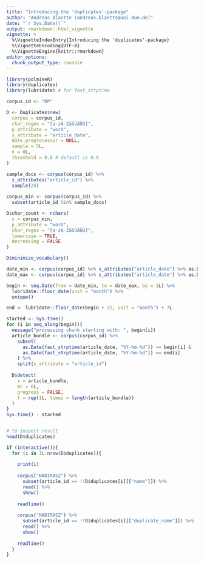 ```yaml
---
title: "Introducing the 'duplicates'-package"
author: "Andreas Blaette (andreas.blaette@uni-due.de)"
date: "`r Sys.Date()`"
output: rmarkdown::html_vignette
vignette: >
  %\VignetteIndexEntry{Introducing the 'duplicates'-package}
  %\VignetteEncoding{UTF-8}
  %\VignetteEngine{knitr::rmarkdown}
editor_options: 
  chunk_output_type: console
---
```


```r
library(polmineR)
library(duplicates)
library(lubridate) # for fast_strptime
```

```r
corpus_id <- "RP"

D <- Duplicates$new(
  corpus = corpus_id,
  char_regex = "[a-zA-ZäöüÄÖÜ]",
  p_attribute = "word",
  s_attribute = "article_date",
  date_preprocessor = NULL,
  sample = 5L,
  n = 0L,
  threshold = 0.6 # default is 0.9
)

sample_docs <- corpus(corpus_id) %>% 
  s_attributes("article_id") %>% 
  sample(25)
        
corpus_min <- corpus(corpus_id) %>% 
  subset(article_id %in% sample_docs)

D$char_count <- nchars(
  x = corpus_min,
  p_attribute = "word",
  char_regex = "[a-zA-ZäöüÄÖÜ]",
  lowercase = TRUE,
  decreasing = FALSE
)

D$minimize_vocabulary()

date_min <- corpus(corpus_id) %>% s_attributes("article_date") %>% as.Date %>% na.omit() %>% min()
date_max <- corpus(corpus_id) %>% s_attributes("article_date") %>% as.Date %>% na.omit() %>% max()

begin <- seq.Date(from = date_min, to = date_max, by = 1L) %>% 
  lubridate::floor_date(unit = "month") %>% 
  unique()

end <- lubridate::floor_date(begin + 32, unit = "month") + 7L

started <- Sys.time()
for (i in seq_along(begin)){
  message("processing chunk starting with: ", begin[i])
  article_bundle <- corpus(corpus_id) %>% 
    subset(
      as.Date(fast_strptime(article_date, "%Y-%m-%d")) >= begin[i] &
      as.Date(fast_strptime(article_date, "%Y-%m-%d")) <= end[i]
    ) %>% 
    split(s_attribute = "article_id")
  
  D$detect(
    x = article_bundle,
    mc = 6L,
    progress = FALSE,
    f = rep(1L, times = length(article_bundle))
  )
}
Sys.time() - started


# To inspect result
head(D$duplicates)
```


```r
if (interactive()){
  for (i in 1L:nrow(D$duplicates)){
    
    print(i)
    
    corpus("NADIRASZ") %>%
      subset(article_id == !!D$duplicates[i][["name"]]) %>%
      read() %>%
      show()
    
    readline()
    
    corpus("NADIRASZ") %>%
      subset(article_id == !!D$duplicates[i][["duplicate_name"]]) %>%
      read() %>%
      show()
    
    readline()
  }
}
```